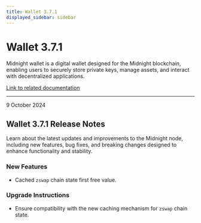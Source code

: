 ```yaml
---
title: Wallet 3.7.1
displayed_sidebar: sidebar
---
```


# Wallet 3.7.1

Midnight wallet is a digital wallet designed for the Midnight blockchain, enabling users to securely store private keys, manage assets, and interact with decentralized applications.

[Link to related documentation](../../learn/introduction/wallets)

---

<div 
  style={{
    marginTop: '0',
    fontSize: '1rem',
    fontWeight: 'normal',
    marginBottom: '0.5rem'
  }}
>
  9 October 2024
</div>

## Wallet 3.7.1 Release Notes

Learn about the latest updates and improvements to the Midnight node, including new features, bug fixes, and breaking changes designed to enhance functionality and stability.

### New Features

- Cached `zswap` chain state first free value.  


### Upgrade Instructions

- Ensure compatibility with the new caching mechanism for `zswap` chain state.  
